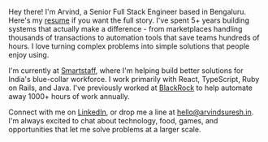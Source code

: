 
Hey there! I'm Arvind, a Senior Full Stack Engineer based in Bengaluru. Here's my <a href={config.resumeLink} target="_blank" rel="noopener noreferrer" aria-label="View Arvind's resume (opens in new tab)">resume</a> if you want the full story. I've spent 5+ years building systems that actually make a difference - from marketplaces handling thousands of transactions to automation tools that save teams hundreds of hours. I love turning complex problems into simple solutions that people enjoy using.

I'm currently at <a href={config.smartstaffLink} target="_blank" rel="noopener noreferrer" aria-label="Visit Smartstaff website (opens in new tab)">Smartstaff</a>, where I'm helping build better solutions for India's blue-collar workforce. I work primarily with React, TypeScript, Ruby on Rails, and Java. I've previously worked at <a href={config.blackRockLink} target="_blank" rel="noopener noreferrer" aria-label="Visit BlackRock website (opens in new tab)">BlackRock</a> to help automate away 1000+ hours of work annually.

Connect with me on <a href={config.linkedinLink} target="_blank" rel="noopener noreferrer" aria-label="Connect on LinkedIn (opens in new tab)">LinkedIn</a>, or drop me a line at <a href={config.email} aria-label="Send email to Arvind">hello@arvindsuresh.in</a>. I'm always excited to chat about technology, food, games, and opportunities that let me solve problems at a larger scale.
